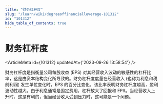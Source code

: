 ```yaml
---
title: "财务杠杆度"
slug: "/learn/wiki/degreeoffinancialleverage-101312"
id: "101312"
hide_table_of_contents: true
---
```



# 财务杠杆度

<ArticleMeta id={101312} updatedAt={'2023-09-26 13:58:54'} />
<div className='border-solid border-b border-t-0 my-4 border-[var(--ifm-color-gray-300)]' />

财务杠杆度是指衡量公司每股收益 (EPS) 对其经营收入波动的敏感性的杠杆比率，这是由资本结构变化所导致的。财务杠杆度度量在经营收入 (也称为利息和税前利润) 发生单位变化时，EPS 的百分比变化。该比率表明财务杠杆度越高，盈利波动性越大。由于利息通常是固定费用，杠杆放大了回报和 EPS。当经营收入上升时，这是有利的，但当经营收入受到压力时，这可能是一个问题。
